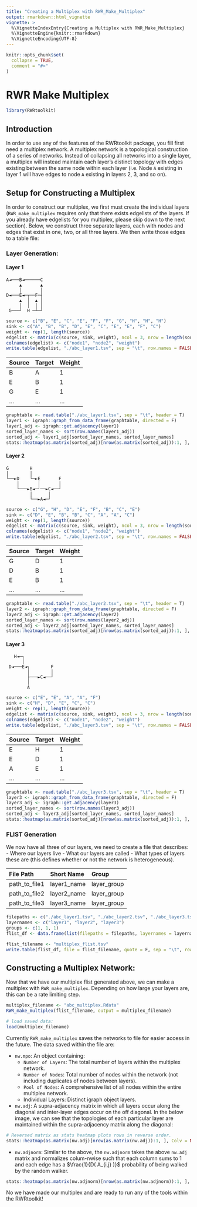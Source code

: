 ```yaml
---
title: "Creating a Multiplex with RWR_Make_Multiplex"
output: rmarkdown::html_vignette
vignette: >
  %\VignetteIndexEntry{Creating a Multiplex with RWR_Make_Multiplex}
  %\VignetteEngine{knitr::rmarkdown}
  %\VignetteEncoding{UTF-8}
---
```


```r
knitr::opts_chunk$set(
  collapse = TRUE,
  comment = "#>"
)
```
# RWR Make Multiplex

```r
library(RWRtoolkit)
```

## Introduction
In order to use any of the features of the RWRtoolkit package, you fill first need a multiplex network. A multiplex network is a topological construction of a series of networks. Instead of collapsing all networks into a single layer, a multiplex will instead maintain each layer's distinct topology with edges existing between the same node within each layer (i.e.  Node `A` existing in layer 1 will have edges to node `A` existing in layers 2, 3, and so on). 

## Setup for Constructing a Multiplex
In order to construct our multiplex, we first must create the individual layers (`RWR_make_multiplex` requires only that there exists edgelists of the layers. If you already have edgelists for you multiplex, please skip down to the next section).  Below, we construct three separate layers, each with nodes and edges that exist in one, two, or all three layers. We then write those edges to a table file: 

### Layer Generation: 
#### Layer 1
```
A◄───B◄──────C  
     ▲       ▲      
     │       │      
D◄───E◄─┬──F─┤      
     ▲  │  ▲ │      
     │  │  │ │      
 G───┘  H ─┴─┘      
```
```r
source <- c("B", "E", "C", "E", "F", "F", "G", "H", "H", "H")
sink <- c("A", "B", "B", "D", "E", "C", "E", "E", "F", "C")
weight <- rep(1, length(source))
edgelist <- matrix(c(source, sink, weight), ncol = 3, nrow = length(source))
colnames(edgelist) <- c("node1", "node2", "weight")
write.table(edgelist, "./abc_layer1.tsv", sep = "\t", row.names = FALSE, quote = FALSE)
```
| **Source** | **Target**  | **Weight** | 
|:--------------|:---------------|:---------------|
| B | A | 1 |
| E | B | 1 |
| G | E | 1 |
| ...  | ... | ... |

```r

graphtable <- read.table("./abc_layer1.tsv", sep = "\t", header = T)
layer1 <- igraph::graph_from_data_frame(graphtable, directed = F)
layer1_adj <- igraph::get.adjacency(layer1)
sorted_layer_names <- sort(row.names(layer1_adj))
sorted_adj <- layer1_adj[sorted_layer_names, sorted_layer_names]
stats::heatmap(as.matrix(sorted_adj)[nrow(as.matrix(sorted_adj)):1, ], Colv = NA, Rowv = NA, scale = "none", main = "Layer 1 Adjacency")
```


#### Layer 2
```
G        H
│        │
└──►D    └─►E       F
    │       │       │
    └───►B◄─┘──►C◄──┘
         │      │
         └──►A◄─┘
```
```r
source <- c("G", "H", "D", "E", "F", "B", "C", "E")
sink <- c("D", "E", "B", "B", "C", "A", "A", "C")
weight <- rep(1, length(source))
edgelist <- matrix(c(source, sink, weight), ncol = 3, nrow = length(source))
colnames(edgelist) <- c("node1", "node2", "weight")
write.table(edgelist, "./abc_layer2.tsv", sep = "\t", row.names = FALSE, quote = FALSE)
```
| **Source** | **Target**  | **Weight** | 
|:--------------|:---------------|:---------------|
| G | D | 1 |
| D | B | 1 |
| E | B | 1 |
| ...  | ... | ... |


```r
graphtable <- read.table("./abc_layer2.tsv", sep = "\t", header = T)
layer2 <- igraph::graph_from_data_frame(graphtable, directed = F)
layer2_adj <- igraph::get.adjacency(layer2)
sorted_layer_names <- sort(row.names(layer2_adj))
sorted_adj <- layer2_adj[sorted_layer_names, sorted_layer_names]
stats::heatmap(as.matrix(sorted_adj)[nrow(as.matrix(sorted_adj)):1, ], Colv = NA, Rowv = NA, scale = "none", main = "Layer 2 Adjacency")
```



#### Layer 3
```
   H◄─┐
      │
 D◄───E◄┐        F
        │        │
        ├───►C◄──┘
        │
        A
```

```r
source <- c("E", "E", "A", "A", "F")
sink <- c("H", "D", "E", "C", "C")
weight <- rep(1, length(source))
edgelist <- matrix(c(source, sink, weight), ncol = 3, nrow = length(source))
colnames(edgelist) <- c("node1", "node2", "weight")
write.table(edgelist, "./abc_layer3.tsv", sep = "\t", row.names = FALSE, quote = FALSE)
```
| **Source** | **Target**  | **Weight** | 
|:--------------|:---------------|:---------------|
| E | H | 1 |
| E | D | 1 |
| A | E | 1 |
| ...  | ... | ... |


```r
graphtable <- read.table("./abc_layer3.tsv", sep = "\t", header = T)
layer3 <- igraph::graph_from_data_frame(graphtable, directed = F)
layer3_adj <- igraph::get.adjacency(layer3)
sorted_layer_names <- sort(row.names(layer3_adj))
sorted_adj <- layer3_adj[sorted_layer_names, sorted_layer_names]
stats::heatmap(as.matrix(sorted_adj)[nrow(as.matrix(sorted_adj)):1, ], Colv = NA, Rowv = NA, scale = "none", main = "Layer 3 Adjacency")
```


### FLIST Generation
We now have all three of our layers, we need to create a file that describes: 
- Where our layers live
- What our layers are called
- What types of layers these are  (this defines whether or not the network is heterogeneous).


| **File Path** | **Short Name**  | **Group**  |
|:----------------|:----------------|:----------------|
| path_to_file1 | layer1_name | layer_group |
| path_to_file2 | layer2_name | layer_group |
| path_to_file3 | layer3_name | layer_group |

```r
filepaths <- c("./abc_layer1.tsv", "./abc_layer2.tsv", "./abc_layer3.tsv")
layernames <- c("layer1", "layer2", "layer3")
groups <- c(1, 1, 1)
flist_df <- data.frame(list(filepaths = filepaths, layernames = layernames, groups = groups))

flist_filename <- "multiplex_flist.tsv"
write.table(flist_df, file = flist_filename, quote = F, sep = "\t", row.names = F, col.names = F)
```


## Constructing a Multiplex Network:
Now that we have our multiplex flist generated above, we can make a multiplex with `RWR_make_multiplex`. Depending on how large your layers are, this can be a rate limiting step. 
```r
multiplex_filename <- "abc_multiplex.Rdata"
RWR_make_multiplex(flist_filename, output = multiplex_filename)

# load saved data:
load(multiplex_filename)
```

Currently `RWR_make_multiplex` saves the networks to file for easier access in the future. The data saved within the file are: 

* `nw.mpo`:  An object containing: 
     * `Number of Layers`:    The total number of layers within the multiplex network. 
     * `Number of Nodes`:     Total number of nodes within the network (not including duplicates of nodes between layers). 
     * `Pool of Nodes`:       A comprehensive list of all nodes within the entire multiplex network. 
     * Individual Layers:     Distinct igraph object layers. 
* `nw.adj`: A supra-adjacency matrix in which all layers occur along the diagonal and inter-layer edges occur on the off diagonal. In the below image, we can see that the topologies of each particular layer are maintained within the supra-adjacency matrix along the diagonal: 

```r
# Reversed matrix as stats heatmap plots rows in reverse order.
stats::heatmap(as.matrix(nw.adj)[nrow(as.matrix(nw.adj)):1, ], Colv = NA, Rowv = NA, scale = "none")
```

* `nw.adjnorm`: Similar to the above, the `nw.adjnorm` takes the above `nw.adj` matrix and normalizes colum-nwise such that each column sums to 1 and each edge has a $\frac{1}{D( A_{i,j} )}$ probability of being walked by the random walker. 

```r
stats::heatmap(as.matrix(nw.adjnorm)[nrow(as.matrix(nw.adjnorm)):1, ], Colv = NA, Rowv = NA, scale = "none")
```

No we have made our multiplex and are ready to run any of the tools within the RWRtoolkit!
